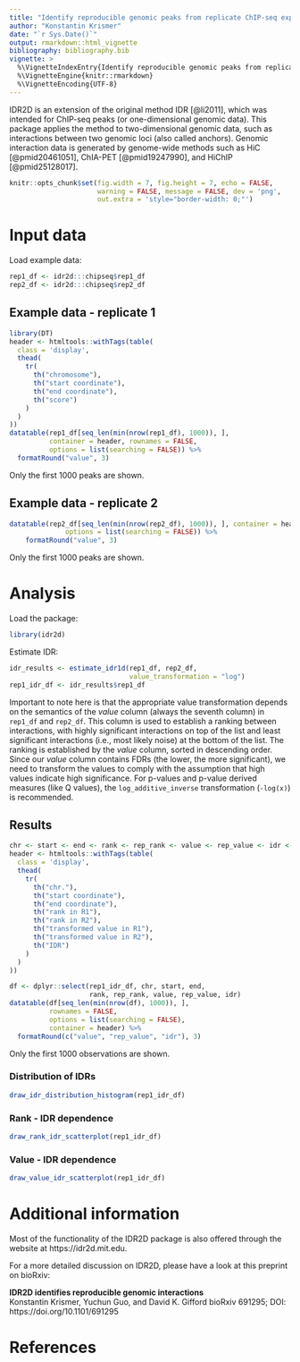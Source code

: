 ```yaml
---
title: "Identify reproducible genomic peaks from replicate ChIP-seq experiments"
author: "Konstantin Krismer"
date: "`r Sys.Date()`"
output: rmarkdown::html_vignette
bibliography: bibliography.bib
vignette: >
  %\VignetteIndexEntry{Identify reproducible genomic peaks from replicate ChIP-seq experiments}
  %\VignetteEngine{knitr::rmarkdown}
  %\VignetteEncoding{UTF-8}
---
```


IDR2D is an extension of the original method IDR [@li2011], which was intended for
ChIP-seq peaks (or one-dimensional genomic data). This package applies the
method to two-dimensional genomic data, such as interactions between two
genomic loci (also called anchors). Genomic interaction data is generated by
genome-wide methods such as HiC [@pmid20461051], ChIA-PET [@pmid19247990], 
and HiChIP [@pmid25128017].

```r
knitr::opts_chunk$set(fig.width = 7, fig.height = 7, echo = FALSE,
                      warning = FALSE, message = FALSE, dev = 'png',
                      out.extra = 'style="border-width: 0;"')
```

# Input data

Load example data:
```r
rep1_df <- idr2d:::chipseq$rep1_df
rep2_df <- idr2d:::chipseq$rep2_df
```

## Example data - replicate 1

```r
library(DT)
header <- htmltools::withTags(table(
  class = 'display',
  thead(
    tr(
      th("chromosome"),
      th("start coordinate"),
      th("end coordinate"),
      th("score")
    )
  )
))
datatable(rep1_df[seq_len(min(nrow(rep1_df), 1000)), ],
          container = header, rownames = FALSE,
          options = list(searching = FALSE)) %>%
  formatRound("value", 3)
```

Only the first 1000 peaks are shown.

## Example data - replicate 2

```r
datatable(rep2_df[seq_len(min(nrow(rep2_df), 1000)), ], container = header, rownames = FALSE,
              options = list(searching = FALSE)) %>%
    formatRound("value", 3)
```

Only the first 1000 peaks are shown.

# Analysis

Load the package:
```r
library(idr2d)
```

Estimate IDR:
```r
idr_results <- estimate_idr1d(rep1_df, rep2_df, 
                              value_transformation = "log")
rep1_idr_df <- idr_results$rep1_df
```

Important to note here is that the appropriate value transformation depends
on the semantics of the *value* column (always the seventh column) in `rep1_df`
and `rep2_df`. This column is used to establish a ranking between interactions,
with highly significant interactions on top of the list and least significant
interactions (i.e., most likely noise) at the bottom of the list. The ranking
is established by the *value* column, sorted in descending order. Since our 
*value* column contains FDRs (the lower, the more significant), we need to
transform the values to comply with the assumption that high values indicate
high significance. For p-values and p-value derived measures (like Q values),
the `log_additive_inverse` transformation (`-log(x)`) is recommended.

## Results

```r
chr <- start <- end <- rank <- rep_rank <- value <- rep_value <- idr <- NULL
header <- htmltools::withTags(table(
  class = 'display',
  thead(
    tr(
      th("chr."),
      th("start coordinate"),
      th("end coordinate"),
      th("rank in R1"),
      th("rank in R2"),
      th("transformed value in R1"),
      th("transformed value in R2"),
      th("IDR")
    )
  )
))

df <- dplyr::select(rep1_idr_df, chr, start, end,
                    rank, rep_rank, value, rep_value, idr)
datatable(df[seq_len(min(nrow(df), 1000)), ], 
          rownames = FALSE,
          options = list(searching = FALSE),
          container = header) %>%
  formatRound(c("value", "rep_value", "idr"), 3)
```

Only the first 1000 observations are shown.

### Distribution of IDRs

```r
draw_idr_distribution_histogram(rep1_idr_df)
```

### Rank - IDR dependence

```r
draw_rank_idr_scatterplot(rep1_idr_df)
```

### Value - IDR dependence

```r
draw_value_idr_scatterplot(rep1_idr_df)
```

# Additional information

Most of the functionality of the IDR2D package is also offered through 
the website at https://idr2d.mit.edu.

For a more detailed discussion on IDR2D, please have a look at 
this preprint on bioRxiv:

**IDR2D identifies reproducible genomic interactions**  
Konstantin Krismer, Yuchun Guo, and David K. Gifford
bioRxiv 691295; DOI: https://doi.org/10.1101/691295

# References
